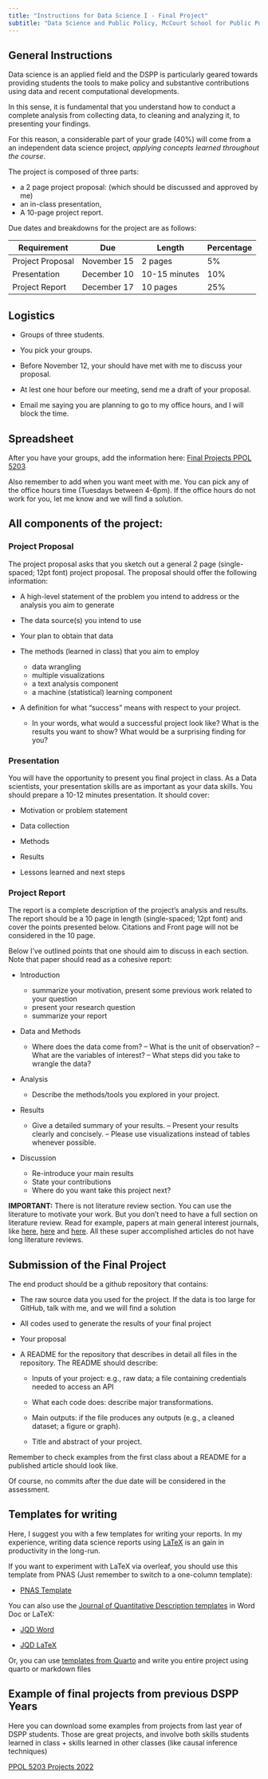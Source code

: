 ```yaml
---
title: "Instructions for Data Science I - Final Project"
subtitle: "Data Science and Public Policy, McCourt School for Public Polcy, Georgetown University"
---
```


## General Instructions

Data science is an applied field and the DSPP is particularly geared towards providing students the tools to make policy and substantive contributions using data and recent computational developments.

In this sense, it is fundamental that you understand how to conduct a complete analysis from collecting data, to cleaning and analyzing it, to presenting your findings.

For this reason, a considerable part of your grade (40%) will come from a an independent data science project, *applying concepts learned throughout the course*.

The project is composed of three parts:

-   a 2 page project proposal: (which should be discussed and approved by me)
-   an in-class presentation,
-   A 10-page project report.

Due dates and breakdowns for the project are as follows:

| **Requirement**  | **Due**     | **Length**    | **Percentage** |
|------------------|-------------|---------------|----------------|
| Project Proposal | November 15 | 2 pages       | 5%             |
| Presentation     | December 10 | 10-15 minutes | 10%            |
| Project Report   | December 17 | 10 pages      | 25%            |

## Logistics

-   Groups of three students.

-   You pick your groups.

-   Before November 12, your should have met with me to discuss your proposal.

-   At lest one hour before our meeting, send me a draft of your proposal.

-   Email me saying you are planning to go to my office hours, and I will block the time.

## Spreadsheet

After you have your groups, add the information here: [Final Projects PPOL 5203](https://docs.google.com/spreadsheets/d/1tXCNbAV-vpCMA96OZ0yy_E1quHUhSPuwSrFZ6_SafDk/edit?usp=sharing)

Also remember to add when you want meet with me. You can pick any of the office hours time (Tuesdays between 4-6pm). If the office hours do not work for you, let me know and we will find a solution.

## All components of the project:

### Project Proposal

The project proposal asks that you sketch out a general 2 page (single-spaced; 12pt font) project proposal. The proposal should offer the following information:

-   A high-level statement of the problem you intend to address or the analysis you aim to generate

-   The data source(s) you intend to use

-   Your plan to obtain that data

-   The methods (learned in class) that you aim to employ

    -   data wrangling
    -   multiple visualizations
    -   a text analysis component
    -   a machine (statistical) learning component

-   A definition for what "success" means with respect to your project.

    -   In your words, what would a successful project look like? What is the results you want to show? What would be a surprising finding for you?

### Presentation

You will have the opportunity to present you final project in class. As a Data scientists, your presentation skills are as important as your data skills. You should prepare a 10-12 minutes presentation. It should cover:

-   Motivation or problem statement

-   Data collection

-   Methods

-   Results

-   Lessons learned and next steps

### Project Report

The report is a complete description of the project's analysis and results. The report should be a 10 page in length (single-spaced; 12pt font) and cover the points presented below. Citations and Front page will not be considered in the 10 page.

Below I've outlined points that one should aim to discuss in each section. Note that paper should read as a cohesive report:

-   Introduction

    -   summarize your motivation, present some previous work related to your question
    -   present your research question
    -   summarize your report

-   Data and Methods

    -   Where does the data come from? -- What is the unit of observation? -- What are the variables of interest? -- What steps did you take to wrangle the data?

-   Analysis

    -   Describe the methods/tools you explored in your project.

-   Results

    -   Give a detailed summary of your results. -- Present your results clearly and concisely. -- Please use visualizations instead of tables whenever possible.

-   Discussion

    -   Re-introduce your main results
    -   State your contributions
    -   Where do you want take this project next?

**IMPORTANT:** There is not literature review section. You can use the literature to motivate your work. But you don't need to have a full section on literature review. Read for example, papers at main general interest journals, like [here](https://www.pnas.org/doi/10.1073/pnas.1804840115), [here](https://www.nature.com/articles/s41562-023-01600-1) and [here](https://www.science.org/doi/10.1126/sciadv.aau4586). All these super accomplished articles do not have long literature reviews.

## Submission of the Final Project

The end product should be a github repository that contains:

-   The raw source data you used for the project. If the data is too large for GitHub, talk with me, and we will find a solution

-   All codes used to generate the results of your final project

-   Your proposal

-   A README for the repository that describes in detail all files in the repository. The README should describe:

    -   Inputs of your project: e.g., raw data; a file containing credentials needed to access an API

    -   What each code does: describe major transformations.

    -   Main outputs: if the file produces any outputs (e.g., a cleaned dataset; a figure or graph).

    -   Title and abstract of your project.

Remember to check examples from the first class about a README for a published article should look like.

Of course, no commits after the due date will be considered in the assessment.

## Templates for writing

Here, I suggest you with a few templates for writing your reports. In my experience, writing data science reports using [LaTeX](https://towardsdatascience.com/latex-for-data-scientists-in-under-6-minutes-3815d973c05c) is an gain in productivity in the long-run.

If you want to experiment with LaTeX via overleaf, you should use this template from PNAS (Just remember to switch to a one-column template):

-   [PNAS Template](https://www.overleaf.com/latex/templates/template-for-preparing-your-research-report-submission-to-pnas-using-overleaf-2023/whbdryzwztnd)

You can also use the [Journal of Quantitative Description templates](https://journalqd.org/jqdtemplate) in Word Doc or LaTeX:

-   [JQD Word](https://kmunger.github.io/pdfs/JQDWordTemplate2023.docx)

-   [JQD LaTeX](https://kmunger.github.io/pdfs/main.tex)

Or, you can use [templates from Quarto](https://quarto.org/docs/journals/) and write you entire project using quarto or markdown files

## Example of final projects from previous DSPP Years

Here you can download some examples from projects from last year of DSPP students. Those are great projects, and involve both skills students learned in class + skills learned in other classes (like causal inference techniques)

[PPOL 5203 Projects 2022](./projects_ppol2022.zip)
